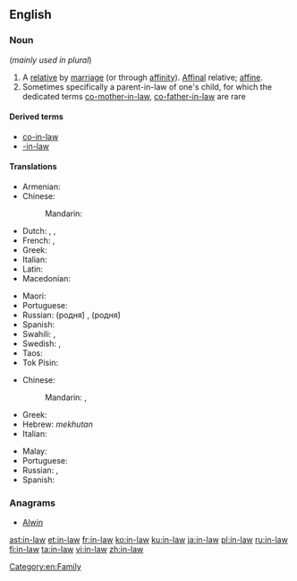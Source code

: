 {{also|-in-law}}
==English==

===Noun===
{{en-noun|head=[[in]]-[[law]]}} (''mainly used in plural'')

# A [[relative]] by [[marriage]] (or through [[affinity]]). [[affinal|Affinal]] relative; [[affine]].
# Sometimes specifically a parent-in-law of one's child, for which the dedicated terms [[co-mother-in-law]], [[co-father-in-law]] are rare

====Derived terms====
* [[co-in-law]]
* [[-in-law]]

====Translations====
{{trans-top|relative by marriage}}
* Armenian: {{t+|hy|խնամի}}
* Chinese:
*: Mandarin: {{qualifier|special words are used for common "-in-law" terms}}
* Dutch: {{t|nl|[[aangetrouwd]] [[familielid]]}}, {{t+|nl|schoonfamilie|p}}, {{t+|nl|aanverwant}}
* French: {{t+|fr|beau|m|alt=beau-}}, {{t+|fr|belle|f|alt=belle-}}
* Greek: {{qualifier|plural}} {{t+|el|πεθερικά|n-p}}
* Italian: {{t|it|parente acquisito|m}}
* Latin: {{qualifier|[[politicus]]}} {{t+|la|relativus|m}}
* Macedonian: {{t|mk|сват|m|tr=svat}}
{{trans-mid}}
* Maori: {{t|mi|kaireperepe}}
* Portuguese: {{t+|pt|afim|m-f}}
* Russian: {{qualifier|special words are used for common "-in-law" terms}} (родня́) {{t|ru|[[с|со]] [[сторона|стороны́]] [[муж|му́жа]]}} {{qualifier|on husband's side}}, (родня́) {{t|ru|[[с|со]] [[сторона|стороны́]] [[жена|жены́]]}} {{qualifier|on wife's side}}
* Spanish: {{t|es|relativo ([[político]])|m}}
* Swahili: {{t+|sw|shemeji}}, {{t+|sw|mkwe}}
* Swedish: {{t|sv|släkting genom giftermål}}, {{t|sv|ingift}}
* Taos: {{t|twf|mą̀ku-}}
* Tok Pisin: {{t|tpi|tambu}}
{{trans-bottom}}

{{trans-top|parent-in-law of one's child}}
* Chinese:
*: Mandarin: {{t+|cmn|親家|sc=Hani}}, {{t+|cmn|亲家|tr=qìngjiā, qīngjiā|sc=Hani}}
* Greek: {{t+|el|συμπέθερος|m}}
* Hebrew: {{t|he|מחותן|tr=mekhutan|sc=Hebr}} ''mekhutan''
* Italian: {{t|it|consuocero}}
{{trans-mid}}
* Malay: {{t|ms|besan}}
* Portuguese: {{t|pt|consogro}}
* Russian: {{t+|ru|сват|m}}, {{t+|ru|сва́тья|f}} {{qualifier|colloquial}}
* Spanish: {{t+|es|consuegro}}
{{trans-bottom}}

{{trans-see|father-in-law}}

{{trans-see|mother-in-law}}

===Anagrams===
* [[Alwin#English|Alwin]]

[[Category:en:Family]]

[[ast:in-law]]
[[et:in-law]]
[[fr:in-law]]
[[ko:in-law]]
[[ku:in-law]]
[[ja:in-law]]
[[pl:in-law]]
[[ru:in-law]]
[[fi:in-law]]
[[ta:in-law]]
[[vi:in-law]]
[[zh:in-law]]